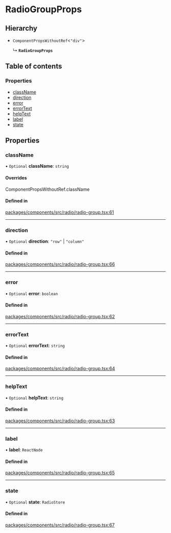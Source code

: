 # RadioGroupProps

## Hierarchy

- `ComponentPropsWithoutRef`\<`"div"`\>

  ↳ **`RadioGroupProps`**

## Table of contents

### Properties

- [className](RadioGroupProps.md#classname)
- [direction](RadioGroupProps.md#direction)
- [error](RadioGroupProps.md#error)
- [errorText](RadioGroupProps.md#errortext)
- [helpText](RadioGroupProps.md#helptext)
- [label](RadioGroupProps.md#label)
- [state](RadioGroupProps.md#state)

## Properties

### className

• `Optional` **className**: `string`

#### Overrides

ComponentPropsWithoutRef.className

#### Defined in

[packages/components/src/radio/radio-group.tsx:61](https://github.com/vtex/shoreline/blob/9b5214c2f/packages/components/src/radio/radio-group.tsx#L61)

---

### direction

• `Optional` **direction**: `"row"` \| `"column"`

#### Defined in

[packages/components/src/radio/radio-group.tsx:66](https://github.com/vtex/shoreline/blob/9b5214c2f/packages/components/src/radio/radio-group.tsx#L66)

---

### error

• `Optional` **error**: `boolean`

#### Defined in

[packages/components/src/radio/radio-group.tsx:62](https://github.com/vtex/shoreline/blob/9b5214c2f/packages/components/src/radio/radio-group.tsx#L62)

---

### errorText

• `Optional` **errorText**: `string`

#### Defined in

[packages/components/src/radio/radio-group.tsx:64](https://github.com/vtex/shoreline/blob/9b5214c2f/packages/components/src/radio/radio-group.tsx#L64)

---

### helpText

• `Optional` **helpText**: `string`

#### Defined in

[packages/components/src/radio/radio-group.tsx:63](https://github.com/vtex/shoreline/blob/9b5214c2f/packages/components/src/radio/radio-group.tsx#L63)

---

### label

• **label**: `ReactNode`

#### Defined in

[packages/components/src/radio/radio-group.tsx:65](https://github.com/vtex/shoreline/blob/9b5214c2f/packages/components/src/radio/radio-group.tsx#L65)

---

### state

• `Optional` **state**: `RadioStore`

#### Defined in

[packages/components/src/radio/radio-group.tsx:67](https://github.com/vtex/shoreline/blob/9b5214c2f/packages/components/src/radio/radio-group.tsx#L67)
